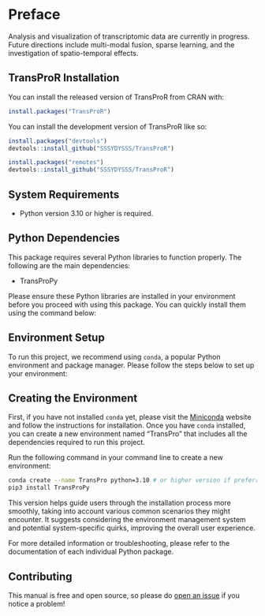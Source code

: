 # Preface {.unnumbered}

Analysis and visualization of transcriptomic data are currently in progress. Future directions include multi-modal fusion, sparse learning, and the investigation of spatio-temporal effects.

## TransProR Installation

You can install the released version of TransProR from CRAN with:

``` r
install.packages("TransProR")
```

You can install the development version of TransProR like so:

``` r
install.packages("devtools")
devtools::install_github("SSSYDYSSS/TransProR")

install.packages("remotes")
devtools::install_github("SSSYDYSSS/TransProR")
```

## System Requirements

-   Python version 3.10 or higher is required.

## Python Dependencies

This package requires several Python libraries to function properly. The following are the main dependencies:

-   TransProPy

Please ensure these Python libraries are installed in your environment before you proceed with using this package. You can quickly install them using the command below:

## Environment Setup

To run this project, we recommend using `conda`, a popular Python environment and package manager. Please follow the steps below to set up your environment:

## Creating the Environment

First, if you have not installed `conda` yet, please visit the [Miniconda](https://docs.conda.io/en/latest/miniconda.html) website and follow the instructions for installation. Once you have `conda` installed, you can create a new environment named "TransPro" that includes all the dependencies required to run this project.

Run the following command in your command line to create a new environment:

``` bash
conda create --name TransPro python=3.10 # or higher version if preferred.
pip3 install TransProPy 
```

This version helps guide users through the installation process more smoothly, taking into account various common scenarios they might encounter. It suggests considering the environment management system and potential system-specific quirks, improving the overall user experience.

For more detailed information or troubleshooting, please refer to the documentation of each individual Python package.

## Contributing

This manual is free and open source, so please do [open an issue](https://github.com/SSSYDYSSS/TransProR/issues/new) if you notice a problem!
